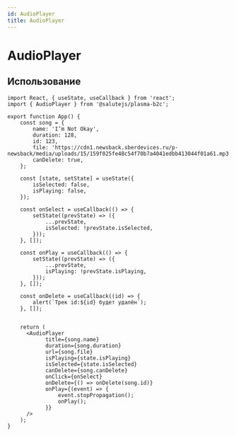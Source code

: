 ```yaml
---
id: AudioPlayer
title: AudioPlayer
---
```



# AudioPlayer

<Badge title="styled-components" desctiption="Доступен только в сборке `styled-components`" />

<Description name="AudioPlayer" />
<PropsTable name="AudioPlayer" />
<StorybookLink name="AudioPlayer" />

## Использование

```tsx live
import React, { useState, useCallback } from 'react';
import { AudioPlayer } from '@salutejs/plasma-b2c';

export function App() {
    const song = {
        name: 'I’m Not Okay',
        duration: 128,
        id: 123,
        file: 'https://cdn1.newsback.sberdevices.ru/p-newsback/media/uploads/15/159f025fe48c54f70b7a4041edbb413044f01a61.mp3',
        canDelete: true,
    };

    const [state, setState] = useState({
        isSelected: false,
        isPlaying: false,
    });

    const onSelect = useCallback(() => {
        setState((prevState) => ({
            ...prevState,
            isSelected: !prevState.isSelected,
        }));
    }, []);

    const onPlay = useCallback(() => {
        setState((prevState) => ({
            ...prevState,
            isPlaying: !prevState.isPlaying,
        }));
    }, []);

    const onDelete = useCallback((id) => {
        alert(`Трек id:${id} будет удалён`);
    }, []);


    return (
      <AudioPlayer
            title={song.name}
            duration={song.duration}
            url={song.file}
            isPlaying={state.isPlaying}
            isSelected={state.isSelected}
            canDelete={song.canDelete}
            onClick={onSelect}
            onDelete={() => onDelete(song.id)}
            onPlay={(event) => {
                event.stopPropagation();
                onPlay();
            }}
      />
    );
}
```
